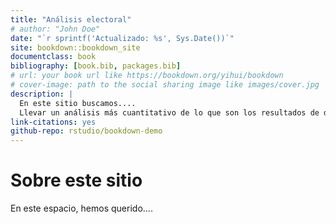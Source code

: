 ```yaml
--- 
title: "Análisis electoral"
# author: "John Doe"
date: "`r sprintf('Actualizado: %s', Sys.Date())`"
site: bookdown::bookdown_site
documentclass: book
bibliography: [book.bib, packages.bib]
# url: your book url like https://bookdown.org/yihui/bookdown
# cover-image: path to the social sharing image like images/cover.jpg
description: |
  En este sitio buscamos....
  Llevar un análisis más cuantitativo de lo que son los resultados de diferentes elecciones
link-citations: yes
github-repo: rstudio/bookdown-demo
---
```


# Sobre este sitio

En este espacio, hemos querido....